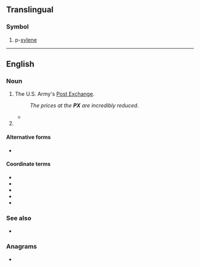 {{also|px|Px|℞|πχ}}
==Translingual==

===Symbol===
{{head|mul|symbol}}

# p-[[xylene]]

----

==English==
{{wikipedia|lang=en}}

===Noun===
{{en-noun|es}}

# {{lb|en|US|military}} The U.S. Army's [[Post Exchange]].
#: ''The prices at the '''PX''' are incredibly reduced''.
#* {{quote-text|en|year=2002|author=Jack Allsup|title=Mountains of Hope|page=50|passage=Some straight legs caught a trooper at the post exchange ('''PX''') one day and made him unblouse his boots.}}
# {{abbreviation of|en|peroxidase}}

====Alternative forms====
* {{sense|peroxidase}} {{l|en|Px}}

====Coordinate terms====
{{sense|post exchange}}
{{top3}}
* {{l|en|BX}}
* {{l|en|CGX}}
* {{l|en|commissary}}
* {{l|en|MCX}}
* {{l|en|NEX}}
{{bottom}}

===See also===
* {{pedia|lang=en|Post exchange}}

===Anagrams===
* {{anagrams|en|a=px|XP}}